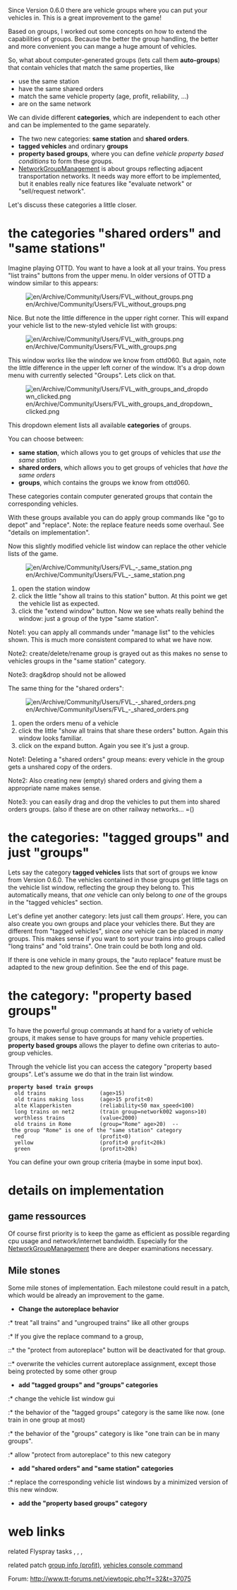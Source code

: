 Since Version 0.6.0 there are vehicle groups where you can put your vehicles in. This is a great improvement to the game!

Based on groups, I worked out some concepts on how to extend the capabilities of groups. Because the better the group handling, the better and more convenient you can mange a huge amount of vehicles.

So, what about computer-generated groups (lets call them '''auto-groups''') that contain vehicles that match the same properties, like
* use the same station
* have the same shared orders
* match the same vehicle property (age, profit, reliability, ...)
* are on the same network

We can divide different '''categories''', which are independent to each other and can be implemented to the game separately.

* The two new categories: '''same station''' and '''shared orders'''.
* '''tagged vehicles''' and ordinary '''groups'''
* '''property based groups''', where you can define ''vehicle property based conditions'' to form these groups.
* [[en//NetworkGroupManagement|NetworkGroupManagement]] is about groups reflecting adjacent transportation networks. It needs way more effort to be implemented, but it enables really nice features like "evaluate network" or "sell/request network".

Let's discuss these categories a little closer.

= the categories "shared orders" and "same stations" =

Imagine playing OTTD. You want to have a look at all your trains. You press "list trains" buttons from the upper menu. In older versions of OTTD a window similar to this appears:

[[File:en/Archive/Community/Users/FVL without groups.png]]

Nice. But note the little difference in the upper right corner. This will expand your vehicle list to the new-styled vehicle list with groups:

[[File:en/Archive/Community/Users/FVL with groups.png]]

This window works like the window we know from ottd060. But again, note the little difference in the upper left corner of the window. It's a drop down menu with currently selected "Groups". Lets click on that.

[[File:en/Archive/Community/Users/FVL with groups and dropdown clicked.png]]

This dropdown element lists all available '''categories''' of groups.

You can choose between:
* '''same station''', which allows you to get groups of vehicles that ''use the same station''
* '''shared orders''', which allows you to get groups of vehicles that ''have the same orders''
* '''groups''', which contains the groups we know from ottd060.

These categories contain computer generated groups that contain the corresponding vehicles.

With these groups available you can do apply group commands like "go to depot" and "replace". Note: the replace feature needs some overhaul. See "details on implementation".

Now this slightly modified vehicle list window can replace the other vehicle lists of the game.

[[File:en/Archive/Community/Users/FVL - same station.png]]

# open the station window
# click the little "show all trains to this station" button. At this point we get the vehicle list as expected.
# click the "extend window" button. Now we see whats really behind the window: just a group of the type "same station".

Note1: you can apply all commands under "manage list" to the vehicles shown. This is much more consistent compared to what we have now.

Note2: create/delete/rename group is grayed out as this makes no sense to vehicles groups in the "same station" category.

Note3: drag&drop should not be allowed

The same thing for the "shared orders":

[[File:en/Archive/Community/Users/FVL - shared orders.png]]

# open the orders menu of a vehicle
# click the little "show all trains that share these orders" button. Again this window looks familiar.
# click on the expand button. Again you see it's just a group.

Note1:  Deleting a "shared orders" group means: every vehicle in the group gets a unshared copy of the orders.

Note2: Also creating new (empty) shared orders and giving them a appropriate name makes sense.

Note3: you can easily drag and drop the vehicles to put them into shared orders groups. (also if these are on other railway networks... =()

= the categories: "tagged groups" and just "groups" =

Lets say the category '''tagged vehicles''' lists that sort of groups we know from Version 0.6.0. The vehicles contained in those groups get little tags on the vehicle list window, reflecting the group they belong to. This automatically means, that ''one'' vehicle can only belong to ''one'' of the groups in the "tagged vehicles" section.

Let's define yet another category: lets just call them ''groups'''. Here, you can also create you own groups and place your vehicles there. But they are different from "tagged vehicles", since ''one'' vehicle can be placed in ''many'' groups. This makes sense if you want to sort your trains into groups called "long trains" and "old trains". One train could be both long and old.

If there is one vehicle in many groups, the "auto replace" feature must be adapted to the new group definition. See the end of this page.

= the category: "property based groups" =

To have the powerful group commands at hand for a variety of vehicle groups, it makes sense to have groups for many vehicle properties. '''property based groups''' allows the player to define own criterias to auto-group vehicles.

Through the vehicle list you can access the category "property based groups". Let's assume we do that in the train list window.

 '''property based train groups'''
   old trains                 (age>15)
   old trains making loss     (age>15 profit<0)
   alte Klapperkisten         (reliability<50 max_speed<100)
   long trains on net2        (train group=network002 wagons>10)
   worthless trains           (value<2000)
   old trains in Rome         (group="Rome" age>20)  -- the group "Rome" is one of the "same station" category
   red                        (profit<0)
   yellow                     (profit>0 profit<20k)
   green                      (profit>20k)

You can define your own group criteria (maybe in some input box).

= details on implementation =

== game ressources ==

Of course first priority is to keep the game as efficient as possible regarding cpu usage and network/internet bandwidth. Especially for the [[en//NetworkGroupManagement|NetworkGroupManagement]] there are deeper examinations necessary.



== Mile stones ==

Some mile stones of implementation. Each milestone could result in a patch, which would be already an improvement to the game.

* '''Change the autoreplace behavior'''
:* treat "all trains" and "ungrouped trains" like all other groups
:* If you give the replace command to a group,
::* the "protect from autoreplace" button will be deactivated for that group.
::* overwrite the vehicles current autoreplace assignment, except those being protected by some other group
* '''add "tagged groups" and "groups" categories'''
:* change the vehicle list window gui
:* the behavior of the "tagged groups" category is the same like now. (one train in one group at most)
:* the behavior of the "groups" category is like "one train can be in many groups".
:* allow "protect from autoreplace" to this new category
* '''add "shared orders" and "same station" categories'''
:* replace the corresponding vehicle list windows by a minimized version of this new window.
* '''add the "property based groups" category'''

= web links =

related Flyspray tasks {{en/Flyspray|1324}}, {{en/Flyspray|1448}}, {{en/Flyspray|1042}}, {{en/Flyspray|1321}}

related patch [http://www.tt-forums.net/viewtopic.php?t=33148 group info (profit)], [http://bugs.openttd.org/task/1060 vehicles console command]

Forum: http://www.tt-forums.net/viewtopic.php?f=32&t=37075